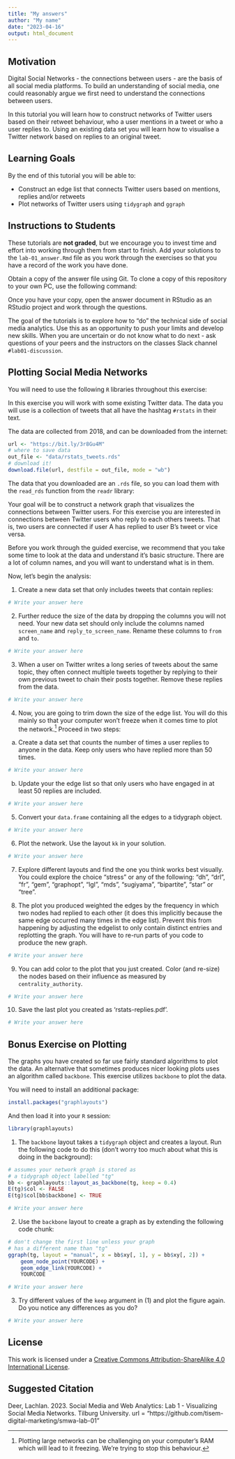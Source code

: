 ```yaml
---
title: "My answers"
author: "My name"
date: "2023-04-16"
output: html_document
---
```



## Motivation

Digital Social Networks - the connections between users - are the basis of all social media platforms.
To build an understanding of social media, one could reasonably argue we first need to understand the connections between users.

In this tutorial you will learn how to construct networks of Twitter users based on their retweet behaviour, who a user mentions in a tweet or who a user replies to.
Using an existing data set you will learn how to visualise a Twitter network based on replies to an original tweet.

## Learning Goals

By the end of this tutorial you will be able to:

* Construct an edge list that connects Twitter users based on mentions, replies and/or retweets
* Plot networks of Twitter users using `tidygraph` and `ggraph`

## Instructions to Students

These tutorials are **not graded**, but we encourage you to invest time and effort into working through them from start to finish.
Add your solutions to the `lab-01_answer.Rmd` file as you work through the exercises so that you have a record of the work you have done.

Obtain a copy of the answer file using Git.
To clone a copy of this repository to your own PC, use the following command:


Once you have your copy, open the answer document in RStudio as an RStudio project and work through the questions.

The goal of the tutorials is to explore how to "do" the technical side of social media analytics.
Use this as an opportunity to push your limits and develop new skills.
When you are uncertain or do not know what to do next - ask questions of your peers and the instructors on the classes Slack channel `#lab01-discussion`.

## Plotting Social Media Networks

You will need to use the following `R` libraries throughout this exercise:


In this exercise you will work with some existing Twitter data.
The data you will use is a collection of tweets that all have the hashtag `#rstats` in their text.

The data are collected from 2018, and can be downloaded from the internet: 

```r
url <- "https://bit.ly/3r8Gu4M"
# where to save data
out_file <- "data/rstats_tweets.rds"
# download it!
download.file(url, destfile = out_file, mode = "wb")
```

The data that you downloaded are an `.rds` file, so you can load them with the `read_rds` function from the `readr` library:


Your goal will be to construct a network graph that visualizes the connections between Twitter users. 
For this exercise you are interested in connections between Twitter users who reply to each others tweets.
That is, two users are connected if user A has replied to user B's tweet or vice versa. 

Before you work through the guided exercise, we recommend that you take some time to look at the data and understand it's basic structure.
There are a lot of column names, and you will want to understand what is in them.

Now, let's begin the analysis:

1. Create a new data set that only includes tweets that contain replies:


```r
# Write your answer here
```


2. Further reduce the size of the data by dropping the columns you will not need.
Your new data set should only include the columns named `screen_name` and `reply_to_screen_name`.
Rename these columns to `from` and `to`.


```r
# Write your answer here
```


3. When a user on Twitter writes a long series of tweets about the same topic, they often connect multiple tweets together by replying to their own previous tweet to chain their posts together.
Remove these replies from the data.


```r
# Write your answer here
```


4. Now, you are going to trim down the size of the edge list.
You will do this mainly so that your computer won't freeze when it comes time to plot the network.^[
  Plotting large networks can be challenging on your computer's RAM which will lead to it freezing. 
  We're trying to stop this behaviour.
] 
Proceed in two steps:
  (a) Create a data set that counts the number of times a user replies to anyone in the data. 
  Keep only users who have replied more than 50 times.


```r
# Write your answer here
```


  (b) Update your the edge list so that only users who have engaged in at least 50 replies are included.

  
```r
# Write your answer here
```


5. Convert your `data.frame` containing all the edges to a tidygraph object.


```r
# Write your answer here
```


6. Plot the network. 
   Use the layout `kk` in your solution.


```r
# Write your answer here
```


7. Explore different layouts and find the one you think works best visually.
  You could explore the choice "stress" or any of the following:
  "dh", "drl", "fr", "gem", "graphopt", "lgl", "mds", "sugiyama", "bipartite", "star" or "tree".

8. The plot you produced weighted the edges by the frequency in which two nodes had replied to each other (it does this implicitly because the same edge occurred many times in the edge list).
 Prevent this from happening by adjusting the edgelist to only contain distinct entries and replotting the graph. 
 You will have to re-run parts of you code to produce the new graph.


```r
# Write your answer here
```


9. You can add color to the plot that you just created. 
   Color (and re-size) the nodes based on their influence as measured by `centrality_authority`.


```r
# Write your answer here
```


10. Save the last plot you created as 'rstats-replies.pdf'.


```r
# Write your answer here
```


## Bonus Exercise on Plotting

The graphs you have created so far use fairly standard algorithms to plot the data. 
An alternative that sometimes produces nicer looking plots uses an algorithm called `backbone`. 
This exercise utilizes `backbone` to plot the data. 

You will need to install an additional package: 

```r
install.packages("graphlayouts")
```

And then load it into your `R` session:

```r
library(graphlayouts)
```

1. The `backbone` layout takes a `tidygraph` object and creates a layout. Run the following code to do this (don't worry too much about what this is doing in the background): 

```r
# assumes your network graph is stored as 
# a tidygraph object labelled "tg"
bb <- graphlayouts::layout_as_backbone(tg, keep = 0.4)
E(tg)$col <- FALSE
E(tg)$col[bb$backbone] <- TRUE
```


```r
# Write your answer here
```


2. Use the `backbone` layout to create a graph as by extending the following code chunk:

```r
# don't change the first line unless your graph
# has a different name than "tg"
ggraph(tg, layout = "manual", x = bb$xy[, 1], y = bb$xy[, 2]) +
    geom_node_point(YOURCODE) + 
    geom_edge_link(YOURCODE) +
    YOURCODE
```


```r
# Write your answer here
```

3. Try different values of the `keep` argument in (1) and plot the figure again. Do you notice any differences as you do?


```r
# Write your answer here
```

## License

This work is licensed under a [Creative Commons Attribution-ShareAlike 4.0 International License](http://creativecommons.org/licenses/by-sa/4.0/).

## Suggested Citation

Deer, Lachlan. 2023. Social Media and Web Analytics: Lab 1 - Visualizing Social Media Networks. Tilburg University. url = "https://github.com/tisem-digital-marketing/smwa-lab-01"
